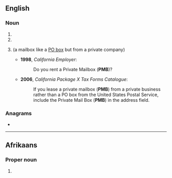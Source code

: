 ==English==

===Noun===
{{en-noun}}

# {{initialism of|en|[[polymer]]-[[modified]] [[binder]]}}
# {{initialism of|en|[[polymer]]-[[modified]] [[bitumen]]}}
# {{lb|en|US}} {{abbreviation of|en|[[private]] [[mailbox]]}} (a mailbox like a [[PO box]] but from a private company)
#* '''1998''', ''California Employer'':
#*: Do you rent a Private Mailbox ('''PMB''')?
#* '''2006''', ''California Package X Tax Forms Catalogue'':
#*: If you lease a private mailbox ('''PMB''') from a private business rather than a PO box from the United States Postal Service, include the Private Mail Box ('''PMB''') in the address field.

===Anagrams===
* {{anagrams|en|a=bmp|BMP|BPM|PBM|bpm}}

----

==Afrikaans==

===Proper noun===
{{head|af|proper noun}}

# {{initialism of|af|Pietermaritzburg}}